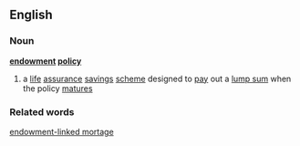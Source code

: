 ==English==
===Noun===
'''[[endowment]] [[policy]]'''
#a [[life]] [[assurance]] [[savings]] [[scheme]] designed to [[pay]] out a [[lump sum]] when the policy [[mature]]s

===Related words===
[[endowment-linked mortage]]